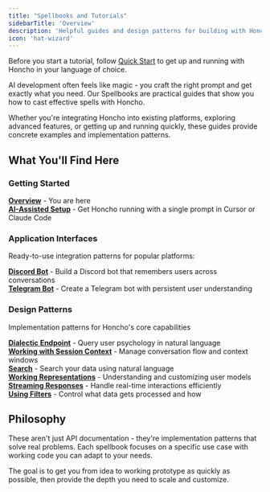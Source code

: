 ```yaml
---
title: "Spellbooks and Tutorials"
sidebarTitle: 'Overview'
description: 'Helpful guides and design patterns for building with Honcho'
icon: 'hat-wizard'
---
```


<Note> Before you start a tutorial, follow [Quick Start](/v2/documentation/introduction/quickstart) to get up and running with Honcho in your language of choice. </Note>

AI development often feels like magic - you craft the right prompt and get exactly what you need. Our Spellbooks are practical guides that show you how to cast effective spells with Honcho.

Whether you're integrating Honcho into existing platforms, exploring advanced features, or getting up and running quickly, these guides provide concrete examples and implementation patterns.

## What You'll Find Here

### Getting Started
**[Overview](overview)** - You are here  
**[AI-Assisted Setup](ai-assisted-setup)** - Get Honcho running with a single prompt in Cursor or Claude Code  

### Application Interfaces
Ready-to-use integration patterns for popular platforms:

**[Discord Bot](discord)** - Build a Discord bot that remembers users across conversations  
**[Telegram Bot](telegram)** - Create a Telegram bot with persistent user understanding

### Design Patterns
Implementation patterns for Honcho's core capabilities

**[Dialectic Endpoint](dialectic-endpoint)** - Query user psychology in natural language  
**[Working with Session Context](get-context)** - Manage conversation flow and context windows  
**[Search](search)** - Search your data using natural language  
**[Working Representations](working-representations)** - Understanding and customizing user models  
**[Streaming Responses](streaming-responses)** - Handle real-time interactions efficiently  
**[Using Filters](using-filters)** - Control what data gets processed and how

## Philosophy

These aren't just API documentation - they're implementation patterns that solve real problems. Each spellbook focuses on a specific use case with working code you can adapt to your needs.

The goal is to get you from idea to working prototype as quickly as possible, then provide the depth you need to scale and customize.
